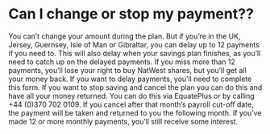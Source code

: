 # Can I change or stop my payment??

You can’t change your amount during the plan.
But if you’re in the UK, Jersey, Guernsey, Isle of Man or Gibraltar, you can delay up to 12 payments if you need to. This will also delay when your savings plan finishes, as you’ll need to catch up on the delayed payments.
If you miss more than 12 payments, you’ll lose your right to buy NatWest shares, but you’ll get all your money back.
If you want to delay payments, you’ll need to complete this form.
If you want to stop saving and cancel the plan you can do this and have all your money returned. You can do this via EquatePlus or by calling +44 (0)370 702 0109. If you cancel after that month’s payroll cut-off date, the payment will be taken and returned to you the following month.
If you’ve made 12 or more monthly payments, you’ll still receive some interest.